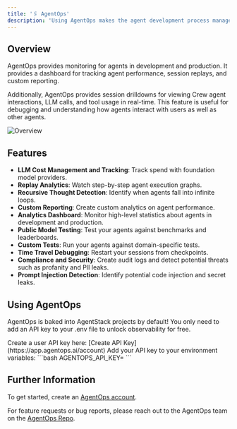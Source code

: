 ```yaml
---
title: '🖇️ AgentOps'
description: 'Using AgentOps makes the agent development process manageable'
---
```


## Overview

AgentOps provides monitoring for agents in development and production.
It provides a dashboard for tracking agent performance, session replays, and custom reporting.

Additionally, AgentOps provides session drilldowns for viewing Crew agent interactions, LLM calls, and tool usage in real-time.
This feature is useful for debugging and understanding how agents interact with users as well as other agents.

![Overview](https://github.com/AgentOps-AI/agentops/raw/main/docs/images/external/app_screenshots/session-replay.png)

## Features

- **LLM Cost Management and Tracking**: Track spend with foundation model providers.
- **Replay Analytics**: Watch step-by-step agent execution graphs.
- **Recursive Thought Detection**: Identify when agents fall into infinite loops.
- **Custom Reporting**: Create custom analytics on agent performance.
- **Analytics Dashboard**: Monitor high-level statistics about agents in development and production.
- **Public Model Testing**: Test your agents against benchmarks and leaderboards.
- **Custom Tests**: Run your agents against domain-specific tests.
- **Time Travel Debugging**: Restart your sessions from checkpoints.
- **Compliance and Security**: Create audit logs and detect potential threats such as profanity and PII leaks.
- **Prompt Injection Detection**: Identify potential code injection and secret leaks.

## Using AgentOps

AgentOps is baked into AgentStack projects by default! You only need to add an API key to your .env file to unlock observability for free.

<Steps>
   <Step title="Create an API Key">
      Create a user API key here: [Create API Key](https://app.agentops.ai/account)
   </Step>
   <Step title="Configure Your Environment">
      Add your API key to your environment variables:
      ```bash
      AGENTOPS_API_KEY=<YOUR_AGENTOPS_API_KEY>
      ```
   </Step>
</Steps>

## Further Information

To get started, create an [AgentOps account](https://agentops.ai/?=crew).

For feature requests or bug reports, please reach out to the AgentOps team on the [AgentOps Repo](https://github.com/AgentOps-AI/agentops).